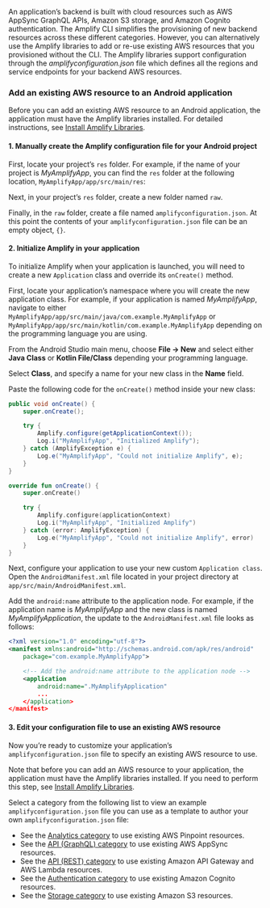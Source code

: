 An application’s backend is built with cloud resources such as AWS AppSync GraphQL APIs, Amazon S3 storage, and Amazon Cognito authentication. The Amplify CLI simplifies the provisioning of new backend resources across these different categories. However, you can alternatively use the Amplify libraries to add or re-use existing AWS resources that you provisioned without the CLI. The Amplify libraries support configuration through the _amplifyconfiguration.json_ file which defines all the regions and service endpoints for your backend AWS resources.

### Add an existing AWS resource to an Android application

Before you can add an existing AWS resource to an Android application, the application must have the Amplify libraries installed. For detailed instructions, see [Install Amplify Libraries](/[platform]/prev/start/project-setup/create-application/#n2-install-amplify-libraries).

#### 1. Manually create the Amplify configuration file for your Android project

First, locate your project’s `res` folder. For example, if the name of your project is _MyAmplifyApp_, you can find the `res` folder at the following location, `MyAmplifyApp/app/src/main/res`:

 

Next, in your project’s `res` folder, create a new folder named `raw`.

Finally, in the `raw` folder, create a file named `amplifyconfiguration.json`. At this point the contents of your `amplifyconfiguration.json` file can be an empty object, `{}`.

#### 2. Initialize Amplify in your application

To initialize Amplify when your application is launched, you will need to create a new `Application` class and override its `onCreate()` method.

First, locate your application’s namespace where you will create the new application class. For example, if your application is named _MyAmplifyApp_, navigate to either `MyAmplifyApp/app/src/main/java/com.example.MyAmplifyApp` or `MyAmplifyApp/app/src/main/kotlin/com.example.MyAmplifyApp` depending on the programming language you are using.

From the Android Studio main menu, choose **File -> New** and select either **Java Class** or **Kotlin File/Class** depending your programming language.

Select **Class**, and specify a name for your new class in the **Name** field.

Paste the following code for the `onCreate()` method inside your new class:

<BlockSwitcher>

<Block name="Java">

```java
public void onCreate() {
    super.onCreate();

    try {
        Amplify.configure(getApplicationContext());
        Log.i("MyAmplifyApp", "Initialized Amplify");
    } catch (AmplifyException e) {
        Log.e("MyAmplifyApp", "Could not initialize Amplify", e);
    }
}
```

</Block>

<Block name="Kotlin">

```kotlin
override fun onCreate() {
    super.onCreate()

    try {
        Amplify.configure(applicationContext)
        Log.i("MyAmplifyApp", "Initialized Amplify")
    } catch (error: AmplifyException) {
        Log.e("MyAmplifyApp", "Could not initialize Amplify", error)
    }
}
```

</Block>

</BlockSwitcher>

Next, configure your application to use your new custom `Application class`. Open the `AndroidManifest.xml` file located in your project directory at `app/src/main/AndroidManifest.xml`.

Add the `android:name` attribute to the application node. For example, if the application name is _MyAmplifyApp_ and the new class is named _MyAmplifyApplication_, the update to the `AndroidManifest.xml` file looks as follows:

```xml
<?xml version="1.0" encoding="utf-8"?>
<manifest xmlns:android="http://schemas.android.com/apk/res/android"
    package="com.example.MyAmplifyApp">

    <!-- Add the android:name attribute to the application node -->
    <application
        android:name=".MyAmplifyApplication"
        ...
    </application>
</manifest>
```

#### 3. Edit your configuration file to use an existing AWS resource

Now you’re ready to customize your application’s `amplifyconfiguration.json` file to specify an existing AWS resource to use.

Note that before you can add an AWS resource to your application, the application must have the Amplify libraries installed. If you need to perform this step, see [Install Amplify Libraries](/[platform]/prev/start/project-setup/create-application/#n2-install-amplify-libraries).

Select a category from the following list to view an example `amplifyconfiguration.json` file you can use as a template to author your own `amplifyconfiguration.json` file:

- See the [Analytics category](/[platform]/prev/build-a-backend/more-features/analytics/existing-resources/) to use existing AWS Pinpoint resources.
- See the [API (GraphQL) category](/[platform]/prev/build-a-backend/graphqlapi/) to use existing AWS AppSync resources.
- See the [API (REST) category](/[platform]/prev/build-a-backend/restapi/existing-resources/) to use existing Amazon API Gateway and AWS Lambda resources.
- See the [Authentication category](/[platform]/prev/build-a-backend/auth/set-up-auth/#prerequisites) to use existing Amazon Cognito resources.
- See the [Storage category](/[platform]/prev/build-a-backend/storage/existing-resources/) to use existing Amazon S3 resources.
